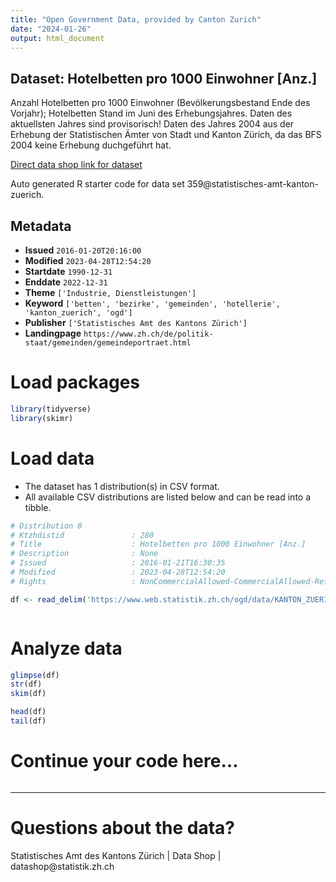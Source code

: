 ```yaml
---
title: "Open Government Data, provided by Canton Zurich"
date: "2024-01-26"
output: html_document
---
```


## Dataset: Hotelbetten pro 1000 Einwohner [Anz.]

Anzahl Hotelbetten pro 1000 Einwohner (Bevölkerungsbestand Ende des Vorjahr); Hotelbetten Stand im Juni des Erhebungsjahres. Daten des aktuellsten Jahres sind provisorisch! Daten des Jahres 2004 aus der Erhebung der Statistischen Ämter von Stadt und Kanton Zürich, da das BFS 2004 keine Erhebung duchgeführt hat.

[Direct data shop link for dataset](https://www.zh.ch/de/politik-staat/statistik-daten/datenkatalog.html#/datasets/359@statistisches-amt-kanton-zuerich)

Auto generated R starter code for data set 359@statistisches-amt-kanton-zuerich.

## Metadata

- **Issued** `2016-01-20T20:16:00`
- **Modified** `2023-04-28T12:54:20`
- **Startdate** `1990-12-31`
- **Enddate** `2022-12-31`
- **Theme** `['Industrie, Dienstleistungen']`
- **Keyword** `['betten', 'bezirke', 'gemeinden', 'hotellerie', 'kanton_zuerich', 'ogd']`
- **Publisher** `['Statistisches Amt des Kantons Zürich']`
- **Landingpage** `https://www.zh.ch/de/politik-staat/gemeinden/gemeindeportraet.html`


# Load packages

```r

library(tidyverse)
library(skimr)

```

# Load data

-   The dataset has 1 distribution(s) in CSV format.
-   All available CSV distributions are listed below and can be read into a tibble.

```r

# Distribution 0
# Ktzhdistid               : 280
# Title                    : Hotelbetten pro 1000 Einwohner [Anz.]
# Description              : None
# Issued                   : 2016-01-21T16:30:35
# Modified                 : 2023-04-28T12:54:20
# Rights                   : NonCommercialAllowed-CommercialAllowed-ReferenceRequired

df <- read_delim('https://www.web.statistik.zh.ch/ogd/data/KANTON_ZUERICH_302.csv')



```

# Analyze data

```r

glimpse(df)
str(df)
skim(df)

head(df)
tail(df)

```

# Continue your code here...

```r

```

------------------------------------------------------------------------

# Questions about the data?

Statistisches Amt des Kantons Zürich | Data Shop | datashop@statistik.zh.ch
